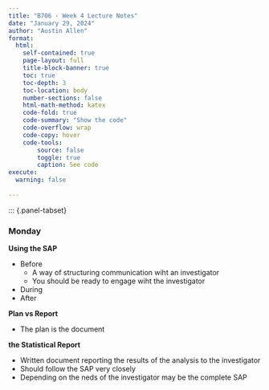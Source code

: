 ```yaml
---
title: "B706 - Week 4 Lecture Notes"
date: "January 29, 2024"
author: "Austin Allen"
format:
  html:
    self-contained: true
    page-layout: full
    title-block-banner: true
    toc: true
    toc-depth: 3
    toc-location: body
    number-sections: false
    html-math-method: katex
    code-fold: true
    code-summary: "Show the code"
    code-overflow: wrap
    code-copy: hover
    code-tools:
        source: false
        toggle: true
        caption: See code
execute: 
  warning: false
    
---
```




::: {.panel-tabset}

### Monday


**Using the SAP**

* Before
    - A way of structuring communication wiht an investigator
    - You should be ready to engage wiht the investigator
* During
* After

**Plan vs Report**

* The plan is the document 

**the Statistical Report**

* Written document reporting the results of the analysis to the investigator
* Should follow the SAP very closely
* Depending on the neds of the investigator may be the complete SAP 



